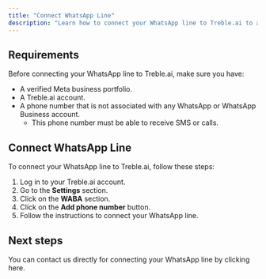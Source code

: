 ```yaml
---
title: "Connect WhatsApp Line"
description: "Learn how to connect your WhatsApp line to Treble.ai to automate and optimize your WhatsApp messaging processes."
---
```


## Requirements 

Before connecting your WhatsApp line to Treble.ai, make sure you have:

- A verified Meta business portfolio.
- A Treble.ai account.
- A phone number that is not associated with any WhatsApp or WhatsApp Business account.
    - This phone number must be able to receive SMS or calls.

## Connect WhatsApp Line

To connect your WhatsApp line to Treble.ai, follow these steps:

1. Log in to your Treble.ai account.
2. Go to the **Settings** section.
3. Click on the **WABA** section.
4. Click on the **Add phone number** button.
5. Follow the instructions to connect your WhatsApp line.

## Next steps

<CardGroup cols={2}>
    <Card 
        title="Line connection assistance" 
        icon="whatsapp"
        href="https://wa.me/573017674256"
    >
        You can contact us directly for connecting your WhatsApp line by clicking here.
    </Card>
</CardGroup> 